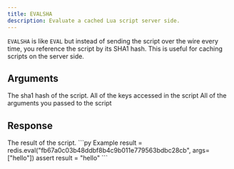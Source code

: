 ```yaml
---
title: EVALSHA
description: Evaluate a cached Lua script server side.
---
```


`EVALSHA` is like `EVAL` but instead of sending the script over the wire every time, you reference the script by its SHA1 hash. This is useful for caching scripts on the server side. 

## Arguments

<ParamField body="sha" type="str" required>
  The sha1 hash of the script.
</ParamField>

<ParamField body="keys" type="List[str]" required>
  All of the keys accessed in the script
</ParamField>

<ParamField body="args" type="List[str]" required>
  All of the arguments you passed to the script
</ParamField>

## Response

<ResponseField type="?" required>
  The result of the script.
</ResponseField>

<RequestExample>
```py Example
result = redis.eval("fb67a0c03b48ddbf8b4c9b011e779563bdbc28cb", args=["hello"])
assert result = "hello"
```
</RequestExample>

